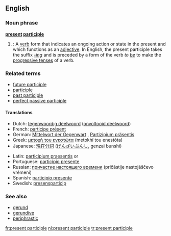 ==English==
{{wikipedia}}

===Noun phrase===
'''[[present]] [[participle]]'''

# {{grammar}}: A [[verb]] form that indicates an ongoing action or state in the present and which functions as an [[adjective]]. In English, the present participle takes the suffix ''[[-ing]]'' and is preceded by a form of the verb ''to [[be]]'' to make the [[progressive tense]]s of a verb.

===Related terms===
*[[future participle]]   <!-- Latin futurus, venturus, amaturus... -->
*[[participle]]
*[[past participle]]
*[[perfect passive participle]]

====Translations====
{{rfc-level|Translations at L4+ not in L3 POS section (AutoFormat would have corrected level of Related terms)}}
{{top}}
*Dutch: [[tegenwoordig deelwoord]] ([[onvoltooid deelwoord]]) {{n}}
*French: [[participe présent]] {{m}}
*German: [[Mittelwort der Gegenwart]] {{n}}, [[Partizipium präsentis]] {{n}}
*Greek: [[μετοχή του ενεστώτα]] (metokhí tou enestóta) {{f}}
*Japanese: [[現在分詞]] ([[げんざいぶんし]], genzai bunshi)
{{mid}}
*Latin: [[participium praesentis]] {{m}} or {{n}}
*Portuguese: [[particípio presente]] {{m}}
*Russian: [[причастие настоящего времени]] (pričástije nastojáščevo vrémeni) {{n}}
*Spanish: [[participio presente]] {{m}}
*Swedish: [[presensparticip]] {{c}}
{{bottom}}

===See also===
*[[gerund]]
*[[gerundive]]
*[[periphrastic]]

[[fr:present participle]]
[[nl:present participle]]
[[tr:present participle]]